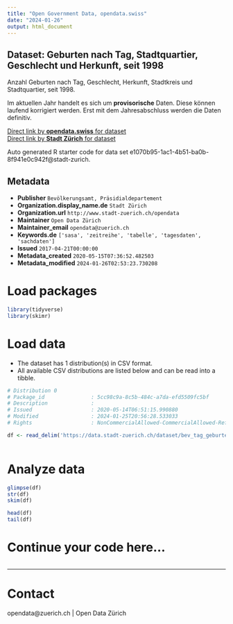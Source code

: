 ```yaml
---
title: "Open Government Data, opendata.swiss"
date: "2024-01-26"
output: html_document
---
```


## Dataset: Geburten nach Tag, Stadtquartier, Geschlecht und Herkunft, seit 1998


Anzahl Geburten nach Tag, Geschlecht, Herkunft, Stadtkreis und Stadtquartier, seit 1998.

Im aktuellen Jahr handelt es sich um **provisorische** Daten. Diese können laufend korrigiert werden. Erst mit dem Jahresabschluss werden die Daten definitiv.
 


[Direct link by **opendata.swiss** for dataset](https://opendata.swiss/de/dataset/geburten-nach-tag-stadtquartier-geschlecht-und-herkunft-seit-1998)<br>
[Direct link by **Stadt Zürich** for dataset](https://data.stadt-zuerich.ch/dataset/bev_tag_geburten_quartier_geschl_ag_herkunft_od4031)

Auto generated R starter code for data set e1070b95-1ac1-4b51-ba0b-8f941e0c942f@stadt-zurich.

## Metadata

- **Publisher** `Bevölkerungsamt, Präsidialdepartement`
- **Organization.display_name.de** `Stadt Zürich`
- **Organization.url** `http://www.stadt-zuerich.ch/opendata`
- **Maintainer** `Open Data Zürich`
- **Maintainer_email** `opendata@zuerich.ch`
- **Keywords.de** `['sasa', 'zeitreihe', 'tabelle', 'tagesdaten', 'sachdaten']`
- **Issued** `2017-04-21T00:00:00`
- **Metadata_created** `2020-05-15T07:36:52.482503`
- **Metadata_modified** `2024-01-26T02:53:23.730208`


# Load packages

```r

library(tidyverse)
library(skimr)

```

# Load data

-   The dataset has 1 distribution(s) in CSV format.
-   All available CSV distributions are listed below and can be read into a tibble.

```r

# Distribution 0
# Package_id               : 5cc98c9a-8c5b-484c-a7da-efd5509fc5bf
# Description              : 
# Issued                   : 2020-05-14T06:51:15.990880
# Modified                 : 2024-01-25T20:56:28.533033
# Rights                   : NonCommercialAllowed-CommercialAllowed-ReferenceNotRequired

df <- read_delim('https://data.stadt-zuerich.ch/dataset/bev_tag_geburten_quartier_geschl_ag_herkunft_od4031/download/BEV403OD4031.csv')



```

# Analyze data

```r

glimpse(df)
str(df)
skim(df)

head(df)
tail(df)

```

# Continue your code here...

```r

```

------------------------------------------------------------------------

# Contact

opendata@zuerich.ch | Open Data Zürich
